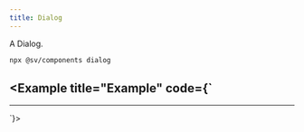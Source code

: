 ```yaml
---
title: Dialog
---
```


A Dialog.


<Pills>
  <Atrium label="a-blur" href="/sv-frontend-library/mono/elements/a-blur" />
  <Atrium label="Button" href="/sv-frontend-library/mono/components/button" />
</Pills>

```bash
npx @sv/components dialog
```

<Example title="Example" code={`
---
---

<Dialog label="Open" client:load>
  ## Dialog
  This is a dialog.
</Dialog>
`}>
  <Dialog label="Open" client:load>
    ## Dialog
    This is a dialog.
  </Dialog>
</Example>
